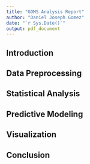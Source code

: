 ```yaml
---
title: "GOMS Analysis Report"
author: "Daniel Joseph Gomez"
date: "`r Sys.Date()`"
output: pdf_document
---
```


## Introduction

## Data Preprocessing

## Statistical Analysis

## Predictive Modeling

## Visualization

## Conclusion